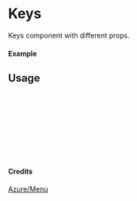 
<Meta of={Keys} title="Azure/Menu/Keys" />

# Keys

Keys component with different props.

#### Example

<Canvas of={Keys.Primary} />

## Usage

```ts
import { Keys } from "yadl-ui";

const Example = () => {
  return (
      <Keys />
  );
};

export default Example;
```

#### Credits
[Azure/Menu](https://learn.microsoft.com/en-us/azure/architecture/icons/)
